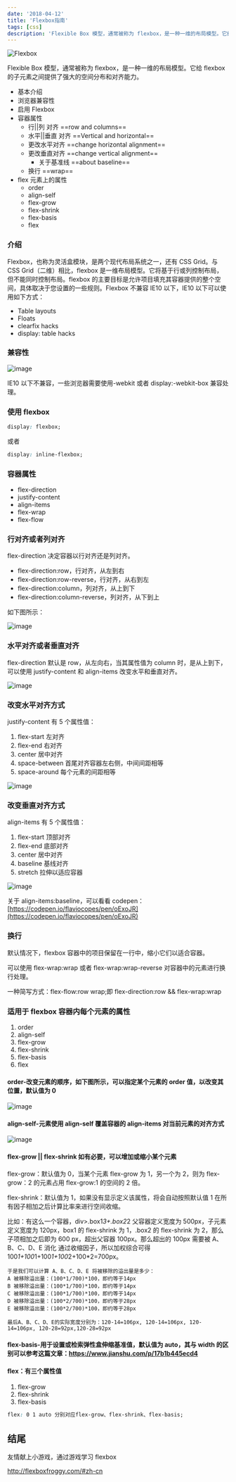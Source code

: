```yaml
---
date: '2018-04-12'
title: 'Flexbox指南'
tags: [css]
description: 'Flexible Box 模型，通常被称为 flexbox，是一种一维的布局模型。它给 flexbox 的子元素之间提供了强大的空间分布和对齐能力。'
---
```


![Flexbox](https://cdn.jsdelivr.net/gh/funnypan/pics@master/20181016105026.png)

Flexible Box 模型，通常被称为 flexbox，是一种一维的布局模型。它给 flexbox 的子元素之间提供了强大的空间分布和对齐能力。

-   基本介绍
-   浏览器兼容性
-   启用 Flexbox
-   容器属性
    -   行||列 对齐 ==row and columns==
    -   水平||垂直 对齐 ==Vertical and horizontal==
    -   更改水平对齐 ==change horizontal alignment==
    -   更改垂直对齐 ==change vertical alignment==
        -   关于基准线 ==about baseline==
    -   换行 ==wrap==
-   flex 元素上的属性
    -   order
    -   align-self
    -   flex-grow
    -   flex-shrink
    -   flex-basis
    -   flex

### 介绍

Flexbox，也称为灵活盒模块，是两个现代布局系统之一，还有 CSS Grid。与 CSS Grid（二维）相比，flexbox 是一维布局模型。它将基于行或列控制布局，但不能同时控制布局。flexbox 的主要目标是允许项目填充其容器提供的整个空间，具体取决于您设置的一些规则。Flexbox 不兼容 IE10 以下，IE10 以下可以使用如下方式：

-   Table layouts
-   Floats
-   clearfix hacks
-   display: table hacks

### 兼容性

![image](https://cdn.jsdelivr.net/gh/funnypan/pics@master/20181020205051.png)

IE10 以下不兼容，一些浏览器需要使用-webkit 或者 display:-webkit-box 兼容处理。

### 使用 flexbox

```css
display: flexbox;
```

或者

```css
display: inline-flexbox;
```

### 容器属性

-   flex-direction
-   justify-content
-   align-items
-   flex-wrap
-   flex-flow

### 行对齐或者列对齐

flex-direction 决定容器以行对齐还是列对齐。

-   flex-direction:row，行对齐，从左到右
-   flex-direction:row-reverse，行对齐，从右到左
-   flex-direction:column，列对齐，从上到下
-   flex-direction:column-reverse，列对齐，从下到上

如下图所示：

![image](https://cdn.jsdelivr.net/gh/funnypan/pics@master/20181020205713.png)

### 水平对齐或者垂直对齐

flex-direction 默认是 row，从左向右，当其属性值为 column 时，是从上到下，可以使用 justify-content 和 align-items 改变水平和垂直对齐。

![image](https://cdn.jsdelivr.net/gh/funnypan/pics@master/20181022100130.png)

### 改变水平对齐方式

justify-content 有 5 个属性值：

1. flex-start 左对齐
2. flex-end 右对齐
3. center 居中对齐
4. space-between 首尾对齐容器左右侧，中间间距相等
5. space-around 每个元素的间距相等

![image](https://cdn.jsdelivr.net/gh/funnypan/pics@master/20181022100921.png)

### 改变垂直对齐方式

align-items 有 5 个属性值：

1. flex-start 顶部对齐
2. flex-end 底部对齐
3. center 居中对齐
4. baseline 基线对齐
5. stretch 拉伸以适应容器

![image](https://cdn.jsdelivr.net/gh/funnypan/pics@master/images/20181022141409.png)

关于 align-items:baseline，可以看看 codepen：[https://codepen.io/flaviocopes/pen/oExoJR](https://codepen.io/flaviocopes/pen/oExoJR)

### 换行

默认情况下，flexbox 容器中的项目保留在一行中，缩小它们以适合容器。

可以使用 flex-wrap:wrap 或者 flex-wrap:wrap-reverse 对容器中的元素进行换行处理。

一种简写方式：flex-flow:row wrap;即 flex-direction:row && flex-wrap:wrap

### 适用于 flexbox 容器内每个元素的属性

1. order
2. align-self
3. flex-grow
4. flex-shrink
5. flex-basis
6. flex

#### order-改变元素的顺序，如下图所示，可以指定某个元素的 order 值，以改变其位置，默认值为 0

![image](https://cdn.jsdelivr.net/gh/funnypan/pics@master/images/20181022142507.png)

#### align-self-元素使用 align-self 覆盖容器的 align-items 对当前元素的对齐方式

![image](https://cdn.jsdelivr.net/gh/funnypan/pics@master/images/20181022142842.png)

#### flex-grow || flex-shrink 如有必要，可以增加或缩小某个元素

flex-grow：默认值为 0，当某个元素 flex-grow 为 1，另一个为 2，则为 flex-grow：2 的元素占用 flex-grow:1 的空间的 2 倍。

flex-shrink：默认值为 1，如果没有显示定义该属性，将会自动按照默认值 1 在所有因子相加之后计算比率来进行空间收缩。

比如：有这么一个容器，div>.box1*3+.box2*2 父容器定义宽度为 500px，子元素定义宽度为 120px，box1 的 flex-shrink 为 1，.box2 的 flex-shrink 为 2，那么子项相加之后即为 600 px，超出父容器 100px。那么超出的 100px 需要被 A、B、C、D、E 消化 通过收缩因子，所以加权综合可得 100*1+100*1+100*1+100*2+100\*2=700px。

```
于是我们可以计算 A、B、C、D、E 将被移除的溢出量是多少：
A 被移除溢出量：(100*1/700)*100，即约等于14px
B 被移除溢出量：(100*1/700)*100，即约等于14px
C 被移除溢出量：(100*1/700)*100，即约等于14px
D 被移除溢出量：(100*2/700)*100，即约等于28px
E 被移除溢出量：(100*2/700)*100，即约等于28px

最后A、B、C、D、E的实际宽度分别为：120-14=106px, 120-14=106px, 120-14=106px, 120-28=92px,120-28=92px
```

#### flex-basis-用于设置或检索弹性盒伸缩基准值，默认值为 auto，其与 width 的区别可以参考这篇文章：https://www.jianshu.com/p/17b1b445ecd4

#### flex：有三个属性值

1. flex-grow
2. flex-shrink
3. flex-basis

```css
flex: 0 1 auto 分别对应flex-grow、flex-shrink、flex-basis;
```

## 结尾

友情献上小游戏，通过游戏学习 flexbox

http://flexboxfroggy.com/#zh-cn
